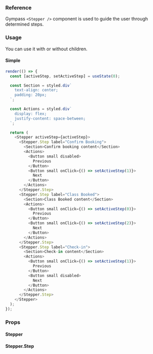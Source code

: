 ### Reference

Gympass `<Stepper />` component is used to guide the user through determined steps.

### Usage

You can use it with or without children.

#### Simple

```javascript reactLive=true center=true state=true
render(() => {
  const [activeStep, setActiveStep] = useState(0);

  const Section = styled.div`
    text-align: center;
    padding: 20px;
  `;

  const Actions = styled.div`
    display: flex;
    justify-content: space-between;
  `;

  return (
    <Stepper activeStep={activeStep}>
      <Stepper.Step label="Confirm Booking">
        <Section>Confirm booking content</Section>
        <Actions>
          <Button small disabled>
            Previous
          </Button>
          <Button small onClick={() => setActiveStep(1)}>
            Next
          </Button>
        </Actions>
      </Stepper.Step>
      <Stepper.Step label="Class Booked">
        <Section>Class Booked content</Section>
        <Actions>
          <Button small onClick={() => setActiveStep(0)}>
            Previous
          </Button>
          <Button small onClick={() => setActiveStep(2)}>
            Next
          </Button>
        </Actions>
      </Stepper.Step>
      <Stepper.Step label="Check-in">
        <Section>Check-in content</Section>
        <Actions>
          <Button small onClick={() => setActiveStep(1)}>
            Previous
          </Button>
          <Button small disabled>
            Next
          </Button>
        </Actions>
      </Stepper.Step>
    </Stepper>
  );
});
```

### Props

#### Stepper

<PropsTable component="Stepper" platform="web" />

#### Stepper.Step

<PropsTable component="Stepper.Step" platform="web" />
